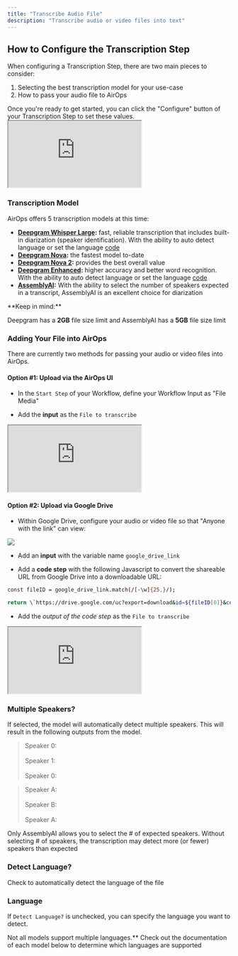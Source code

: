 ```yaml
---
title: "Transcribe Audio File"
description: "Transcribe audio or video files into text"
---
```


## How to Configure the Transcription Step

When configuring a Transcription Step, there are two main pieces to consider:

1. Selecting the best transcription model for your use-case
2. How to pass your audio file to AirOps

<Info>
Once you're ready to get started, you can click the "Configure" button of your Transcription Step to set these values.
</Info>

<Frame>
<iframe
src="https://demo.arcade.software/zw6zMG4DZf8rLDhjlrPC?embed"
 title="Arcade demo"
 allowFullScreen
 allow="clipboard-write"
 className="w-full rounded-xl"
 style={{width: '100%', maxWidth: '100%', aspectRatio: '1.5 / 1', height: '100%', border: 'none'}}
></iframe>
</Frame>

### **Transcription Model**

AirOps offers 5 transcription models at this time:

- [**Deepgram Whisper Large**](https://deepgram.com/learn/improved-whisper-api)**:** fast, reliable transcription that includes built-in diarization (speaker identification). With the ability to auto detect language or set the language [code](https://developers.deepgram.com/docs/languages-overview)
- [**Deepgram Nova**](https://deepgram.com/learn/nova-speech-to-text-whisper-api)**:** the fastest model to-date
- [**Deepgram Nova 2**](https://deepgram.com/learn/nova-2-speech-to-text-api)**:** provides the best overall value
- [**Deepgram Enhanced**](https://deepgram.com/changelog/introducing-new-enhanced-model)**:** higher accuracy and better word recognition. With the ability to auto detect language or set the language [code](https://developers.deepgram.com/docs/languages-overview)
- [**AssemblyAI**](https://www.assemblyai.com/blog/conformer-2/)**:** With the ability to select the number of speakers expected in a transcript, AssemblyAI is an excellent choice for diarization

<Warning>
**Keep in mind:**

Deepgram has a **2GB** file size limit and AssemblyAI has a **5GB** file size limit
</Warning>

### Adding Your File into AirOps

There are currently two methods for passing your audio or video files into AirOps.

#### Option #1: Upload via the AirOps UI


- In the `Start Step` of your Workflow, define your Workflow Input as "File Media"

- Add the **input** as the `File to transcribe`


<Frame>
<iframe
src="https://demo.arcade.software/T7L31xTdI3bTIzyQIFL4?embed"
 title="Arcade demo"
 allowFullScreen
 allow="clipboard-write"
 className="w-full rounded-xl"
 style={{width: '100%', maxWidth: '100%', aspectRatio: '1.5 / 1', height: '100%', border: 'none'}}
></iframe>
</Frame>

#### Option #2: Upload via Google Drive


- Within Google Drive, configure your audio or video file so that "Anyone with the link" can view:

<Frame>
<img src="/images/building-workflows/upload-via-google-drive.png" />
</Frame>

- Add an **input** with the variable name `google_drive_link`

- Add a **code step** with the following Javascript to convert the shareable URL from Google Drive into a downloadable URL:

```bash highlight={1}
const fileID = google_drive_link.match(/[-\w]{25,}/);

return \`https://drive.google.com/uc?export=download&id=${fileID[0]}&confirm=t\`
```
- Add the *output of the code step* as the `File to transcribe`

<Frame>
<iframe
src="https://demo.arcade.software/taddcde90KVBzgX6iSJA?embed"
 title="Arcade demo"
 allowFullScreen
 allow="clipboard-write"
 className="w-full rounded-xl"
 style={{width: '100%', maxWidth: '100%', aspectRatio: '1.5 / 1', height: '100%', border: 'none'}}
></iframe>
</Frame>

### Multiple Speakers?

If selected, the model will automatically detect multiple speakers. This will result in the following outputs from the model.

> Speaker 0:
><br/><br/>
> Speaker 1:
><br/><br/>
> Speaker 0:

> Speaker A:
><br/><br/>
> Speaker B:
><br/><br/>
> Speaker A:

<Info>
Only AssemblyAI allows you to select the # of expected speakers. Without selecting # of speakers, the transcription may detect more (or fewer) speakers than expected
</Info>

### Detect Language?

Check to automatically detect the language of the file

### Language

If `Detect Language?` is unchecked, you can specify the language you want to detect.

<Danger>

Not all models support multiple languages.** Check out the documentation of each model below to determine which languages are supported
</Danger>

<Columns cols={2}>
<Card title="Deepgram" icon="globe" href="https://developers.deepgram.com/docs/languages-overview" horizontal />
<Card title="AssemblyAI" icon="robot" href="https://www.assemblyai.com/docs/concepts/supported-languages" horizontal />
</Columns>


